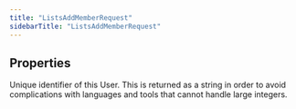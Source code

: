 ```yaml
---
title: "ListsAddMemberRequest"
sidebarTitle: "ListsAddMemberRequest"
---
```


## Properties

<ResponseField name="userId" type="string">
Unique identifier of this User. This is returned as a string in order to avoid complications with languages and tools that cannot handle large integers.
</ResponseField>



